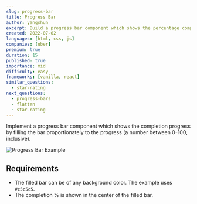 ```yaml
---
slug: progress-bar
title: Progress Bar
author: yangshun
excerpt: Build a progress bar component which shows the percentage completion of an operation
created: 2022-07-02
languages: [html, css, js]
companies: [uber]
premium: true
duration: 15
published: true
importance: mid
difficulty: easy
frameworks: [vanilla, react]
similar_questions:
  - star-rating
next_questions:
  - progress-bars
  - flatten
  - star-rating
---
```


Implement a progress bar component which shows the completion progress by filling the bar proportionately to the progress (a number between 0-100, inclusive).

![Progress Bar Example](/img/questions/progress-bar/progress-bar-example.png)

## Requirements

- The filled bar can be of any background color. The example uses `#c5c5c5`.
- The completion % is shown in the center of the filled bar.
